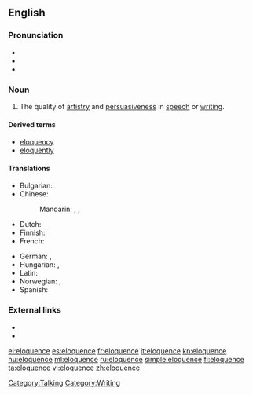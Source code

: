 ==English==

===Pronunciation===
* {{IPA|/'ɛləkwəns/}}
* {{audio|En-us-eloquence.ogg|Audio (US)}}
* {{hyphenation|el|o|quence}}

===Noun===
{{en-noun|s|-}}

# The quality of [[artistry]] and [[persuasiveness]] in [[speech]] or [[writing]].

====Derived terms====
* [[eloquency]]
* [[eloquently]]

====Translations====
{{trans-top|the quality of artistry and persuasiveness in speech or writing}}
* Bulgarian: {{t+|bg|красноречие|n}}
* Chinese:
*: Mandarin: {{t|zh|雄辯|sc=Hani}}, {{t|zh|雄辩|tr=xióngbiàn|sc=Hani}}, {{t|zh|口才|tr=kǒucái|sc=Hani}}
* Dutch: {{t+|nl|welbespraaktheid|f}}
* Finnish: {{t|fi|kaunopuheisuus}}
* French: {{t+|fr|éloquence|f}}
{{trans-mid}}
* German: {{t-|de|Redegewandtheit|f}}, {{t+|de|Eloquenz|f}}
* Hungarian: {{t+|hu|ékesszólás}}, {{t|hu|beszédkészség}}
* Latin: {{t-|la|facundia|f|alt=fācundia}}
* Norwegian: {{t-|no|veltalenhet|m}}, {{t-|no|språkferdighet|m}}
* Spanish: {{t+|es|elocuencia|f}}
{{trans-bottom}}

===External links===
* {{pedialite}}
* {{quotelite}}

[[Category:Talking]]
[[Category:Writing]]

[[el:eloquence]]
[[es:eloquence]]
[[fr:eloquence]]
[[it:eloquence]]
[[kn:eloquence]]
[[hu:eloquence]]
[[ml:eloquence]]
[[ru:eloquence]]
[[simple:eloquence]]
[[fi:eloquence]]
[[ta:eloquence]]
[[vi:eloquence]]
[[zh:eloquence]]